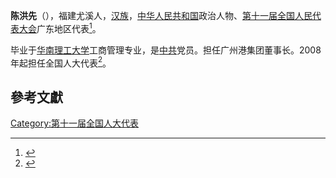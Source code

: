 '''陈洪先'''（{{bd|1962年||}}），福建尤溪人，[[汉族|汉族]]，[[中华人民共和国|中华人民共和国]]政治人物、[[第十一届全国人民代表大会|第十一届全国人民代表大会]]广东地区代表<ref>{{cite web|author=新华网|title=第十一届全国人大代表|url=http://news.xinhuanet.com/ziliao/2008-03/03/content_7708230.htm?node=36628|publisher=新华网|accessdate=2014-01-07|archive-date=2014-01-10|archive-url=https://web.archive.org/web/20140110211415/http://news.xinhuanet.com/ziliao/2008-03/03/content_7708230.htm?node=36628|dead-url=no}}</ref>。

毕业于[[华南理工大学|华南理工大学]]工商管理专业，是[[中共|中共]]党员。担任广州港集团董事长。2008年起担任全国人大代表<ref>{{cite news|title=全国人大代表信息-陈洪先|url= http://210.82.31.1:8084/delegate/viewDelegate.action?dbid=111880|accessdate=2013-04-05|newspaper=全国人大网|archive-url=https://web.archive.org/web/20140522071303/http://www.npc.gov.cn/delegate/viewDelegate.action?dbid=111880|archive-date=2014-05-22|dead-url=yes}}</ref>。

==參考文獻==
{{reflist}}
[[Category:第十一届全国人大代表|Category:第十一届全国人大代表]]